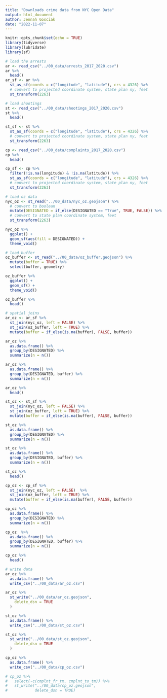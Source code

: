 ```yaml
---
title: "Downloads crime data from NYC Open Data"
output: html_document
author: Jennah Gosciak
date: "2022-11-07"
---
```


```r
knitr::opts_chunk$set(echo = TRUE)
library(tidyverse)
library(lubridate)
library(sf)
```
```r
# load the arrests
ar <- read_csv("../00_data/arrests_2017_2020.csv")
ar %>%
  head()
ar_sf <- ar %>%
  st_as_sf(coords = c("longitude", "latitude"), crs = 4326) %>% 
  # convert to projected coordinate system, state plan ny, feet
  st_transform(2263)
```
```r
# load shootings
st <- read_csv("../00_data/shootings_2017_2020.csv")
st %>%
  head()

st_sf <- st %>%
  st_as_sf(coords = c("longitude", "latitude"), crs = 4326) %>% 
  # convert to projected coordinate system, state plan ny, feet
  st_transform(2263)
```

```r
cp <- read_csv("../00_data/complaints_2017_2020.csv")
cp %>%
  head()

cp_sf <- cp %>%
  filter(!is.na(longitude) & !is.na(latitude)) %>%
  st_as_sf(coords = c("longitude", "latitude"), crs = 4326) %>% 
  # convert to projected coordinate system, state plan ny, feet
  st_transform(2263)
```

```r
# load oz data
nyc_oz <- st_read("../00_data/nyc_oz.geojson") %>% 
  # convert to boolean
  mutate(DESIGNATED = if_else(DESIGNATED == "True", TRUE, FALSE)) %>% 
  # convert to state plan coordinate system, feet
  st_transform(2263)
```


```r
nyc_oz %>%
  ggplot() +
  geom_sf(aes(fill = DESIGNATED)) +
  theme_void()
```
```r
# load buffer
oz_buffer <- st_read("../00_data/oz_buffer.geojson") %>% 
  mutate(buffer = TRUE) %>% 
  select(buffer, geometry)

oz_buffer %>%
  ggplot() +
  geom_sf() +
  theme_void()

oz_buffer %>% 
  head()
```



```r
# spatial joins
ar_oz <- ar_sf %>%
  st_join(nyc_oz, left = FALSE) %>% 
  st_join(oz_buffer, left = TRUE) %>% 
  mutate(buffer = if_else(is.na(buffer), FALSE, buffer))

ar_oz %>%
  as.data.frame() %>%
  group_by(DESIGNATED) %>%
  summarize(n = n())

ar_oz %>%
  as.data.frame() %>%
  group_by(DESIGNATED, buffer) %>%
  summarize(n = n())

ar_oz %>%
  head()
```

```r
st_oz <- st_sf %>%
  st_join(nyc_oz, left = FALSE) %>% 
  st_join(oz_buffer, left = TRUE) %>% 
  mutate(buffer = if_else(is.na(buffer), FALSE, buffer))

st_oz %>%
  as.data.frame() %>%
  group_by(DESIGNATED) %>%
  summarize(n = n())

st_oz %>%
  as.data.frame() %>%
  group_by(DESIGNATED, buffer) %>%
  summarize(n = n())

st_oz %>%
  head()
```
```r
cp_oz <- cp_sf %>%
  st_join(nyc_oz, left = FALSE)  %>% 
  st_join(oz_buffer, left = TRUE) %>% 
  mutate(buffer = if_else(is.na(buffer), FALSE, buffer))

cp_oz %>%
  as.data.frame() %>%
  group_by(DESIGNATED) %>%
  summarize(n = n())

cp_oz  %>%
  as.data.frame() %>%
  group_by(DESIGNATED, buffer) %>%
  summarize(n = n())

cp_oz %>%
  head()
```


```r
# write data
ar_oz %>%
  as.data.frame() %>%
  write_csv("../00_data/ar_oz.csv")

ar_oz %>%
  st_write("../00_data/ar_oz.geojson",
    delete_dsn = TRUE
  )
```

```r
st_oz %>%
  as.data.frame() %>%
  write_csv("../00_data/st_oz.csv")

st_oz %>%
  st_write("../00_data/st_oz.geojson",
    delete_dsn = TRUE
  )
```

```r
cp_oz %>%
  as.data.frame() %>%
  write_csv("../00_data/cp_oz.csv")

# cp_oz %>%
#   select(-c(cmplnt_fr_tm, cmplnt_to_tm)) %>%
#   st_write("../00_data/cp_oz.geojson",
#            delete_dsn = TRUE)
```




